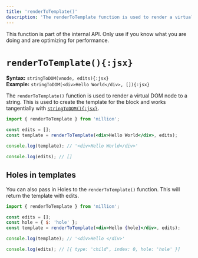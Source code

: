 ```yaml
---
title: 'renderToTemplate()'
description: 'The renderToTemplate function is used to render a virtual DOM node to a string. This is used to create the template for the block and works tangentially with stringToDOM.'
---
```



<Callout>
  This function is part of the internal API. Only use if you know what you are
  doing and are optimizing for performance.
</Callout>

<br />

# `renderToTemplate(){:jsx}`

**Syntax:** `stringToDOM(vnode, edits){:jsx}`\
**Example:** `stringToDOM(<div>Hello World</div>, []){:jsx}`

The `renderToTemplate()` function is used to render a virtual DOM node to a string. This is used to create the template for the block and works tangentially with [`stringToDOM(){:jsx}`](/docs/api/string-to-dom).

```jsx
import { renderToTemplate } from 'million';

const edits = [];
const template = renderToTemplate(<div>Hello World</div>, edits);

console.log(template); // '<div>Hello World</div>'

console.log(edits); // []
```

## Holes in templates

You can also pass in Holes to the `renderToTemplate()` function. This will return the template with edits.

```jsx
import { renderToTemplate } from 'million';

const edits = [];
const hole = { $: 'hole' };
const template = renderToTemplate(<div>Hello {hole}</div>, edits);

console.log(template); // '<div>Hello </div>'

console.log(edits); // [{ type: 'child', index: 0, hole: 'hole' }]
```
